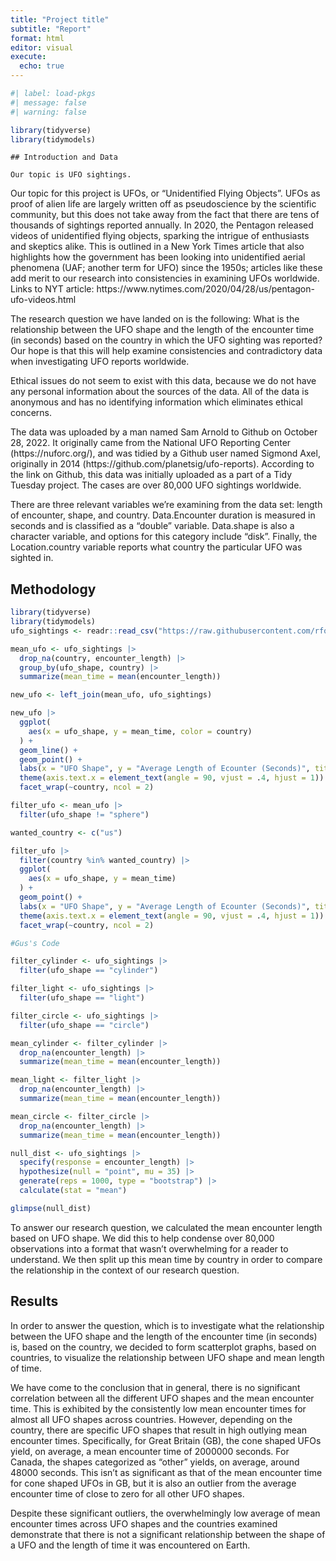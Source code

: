 ```yaml
---
title: "Project title"
subtitle: "Report"
format: html
editor: visual
execute:
  echo: true
---
```


```r
#| label: load-pkgs
#| message: false
#| warning: false

library(tidyverse)
library(tidymodels)
```

    ## Introduction and Data

    Our topic is UFO sightings.

Our topic for this project is UFOs, or "Unidentified Flying Objects". UFOs as proof of alien life are largely written off as pseudoscience by the scientific community, but this does not take away from the fact that there are tens of thousands of sightings reported annually. In 2020, the Pentagon released videos of unidentified flying objects, sparking the intrigue of enthusiasts and skeptics alike. This is outlined in a New York Times article that also highlights how the government has been looking into unidentified aerial phenomena (UAF; another term for UFO) since the 1950s; articles like these add merit to our research into consistencies in examining UFOs worldwide. Links to NYT article: https://www.nytimes.com/2020/04/28/us/pentagon-ufo-videos.html

The research question we have landed on is the following: What is the relationship between the UFO shape and the length of the encounter time (in seconds) based on the country in which the UFO sighting was reported? Our hope is that this will help examine consistencies and contradictory data when investigating UFO reports worldwide.

Ethical issues do not seem to exist with this data, because we do not have any personal information about the sources of the data. All of the data is anonymous and has no identifying information which eliminates ethical concerns.

The data was uploaded by a man named Sam Arnold to Github on October 28, 2022. It originally came from the National UFO Reporting Center (https://nuforc.org/), and was tidied by a Github user named Sigmond Axel, originally in 2014 (https://github.com/planetsig/ufo-reports). According to the link on Github, this data was initially uploaded as a part of a Tidy Tuesday project. The cases are over 80,000 UFO sightings worldwide.

There are three relevant variables we're examining from the data set: length of encounter, shape, and country. Data.Encounter duration is measured in seconds and is classified as a "double" variable. Data.shape is also a character variable, and options for this category include "disk". Finally, the Location.country variable reports what country the particular UFO was sighted in.

## Methodology

```r
library(tidyverse)
library(tidymodels)
ufo_sightings <- readr::read_csv("https://raw.githubusercontent.com/rfordatascience/tidytuesday/master/data/2019/2019-06-25/ufo_sightings.csv")

```

```r


mean_ufo <- ufo_sightings |>
  drop_na(country, encounter_length) |>
  group_by(ufo_shape, country) |>
  summarize(mean_time = mean(encounter_length))

new_ufo <- left_join(mean_ufo, ufo_sightings)

new_ufo |>
  ggplot(
    aes(x = ufo_shape, y = mean_time, color = country)
  ) +
  geom_line() +
  geom_point() +
  labs(x = "UFO Shape", y = "Average Length of Ecounter (Seconds)", title = "UFO Encounter Length by Shape and Country") +
  theme(axis.text.x = element_text(angle = 90, vjust = .4, hjust = 1)) +
  facet_wrap(~country, ncol = 2)

filter_ufo <- mean_ufo |>
  filter(ufo_shape != "sphere")

wanted_country <- c("us")

filter_ufo |>
  filter(country %in% wanted_country) |>
  ggplot(
    aes(x = ufo_shape, y = mean_time)
  ) +
  geom_point() +
  labs(x = "UFO Shape", y = "Average Length of Ecounter (Seconds)", title = "UFO Encounter Length by Shape and Country") +
  theme(axis.text.x = element_text(angle = 90, vjust = .4, hjust = 1)) +
  facet_wrap(~country, ncol = 2)
```

```r

#Gus's Code

filter_cylinder <- ufo_sightings |>
  filter(ufo_shape == "cylinder")

filter_light <- ufo_sightings |>
  filter(ufo_shape == "light")

filter_circle <- ufo_sightings |>
  filter(ufo_shape == "circle")

mean_cylinder <- filter_cylinder |>
  drop_na(encounter_length) |>
  summarize(mean_time = mean(encounter_length))

mean_light <- filter_light |>
  drop_na(encounter_length) |>
  summarize(mean_time = mean(encounter_length)) 

mean_circle <- filter_circle |>
  drop_na(encounter_length) |>
  summarize(mean_time = mean(encounter_length)) 

null_dist <- ufo_sightings |>
  specify(response = encounter_length) |>
  hypothesize(null = "point", mu = 35) |>
  generate(reps = 1000, type = "bootstrap") |>
  calculate(stat = "mean")

glimpse(null_dist)
```

To answer our research question, we calculated the mean encounter length based on UFO shape. We did this to help condense over 80,000 observations into a format that wasn't overwhelming for a reader to understand. We then split up this mean time by country in order to compare the relationship in the context of our research question.

## Results

In order to answer the question, which is to investigate what the relationship between the UFO shape and the length of the encounter time (in seconds) is, based on the country, we decided to form scatterplot graphs, based on countries, to visualize the relationship between UFO shape and mean length of time.

We have come to the conclusion that in general, there is no significant correlation between all the different UFO shapes and the mean encounter time. This is exhibited by the consistently low mean encounter times for almost all UFO shapes across countries. However, depending on the country, there are specific UFO shapes that result in high outlying mean encounter times. Specifically, for Great Britain (GB), the cone shaped UFOs yield, on average, a mean encounter time of 2000000 seconds. For Canada, the shapes categorized as "other" yields, on average, around 48000 seconds. This isn't as significant as that of the mean encounter time for cone shaped UFOs in GB, but it is also an outlier from the average encounter time of close to zero for all other UFO shapes.

Despite these significant outliers, the overwhelmingly low average of mean encounter times across UFO shapes and the countries examined demonstrate that there is not a significant relationship between the shape of a UFO and the length of time it was encountered on Earth.
